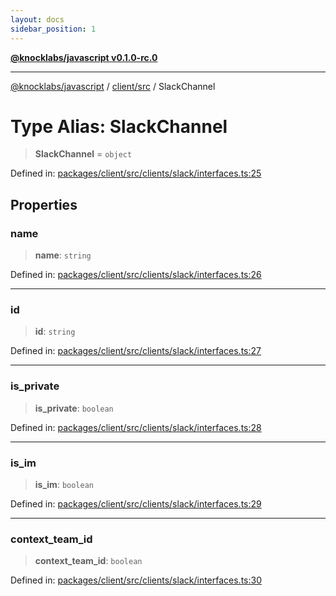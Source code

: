 ```yaml
---
layout: docs
sidebar_position: 1
---
```


[**@knocklabs/javascript v0.1.0-rc.0**](../../../index.mdx)

***

[@knocklabs/javascript](../../../modules.mdx) / [client/src](../index.mdx) / SlackChannel

# Type Alias: SlackChannel

> **SlackChannel** = `object`

Defined in: [packages/client/src/clients/slack/interfaces.ts:25](https://github.com/knocklabs/javascript/blob/main/packages/client/src/clients/slack/interfaces.ts#L25)

## Properties

### name

> **name**: `string`

Defined in: [packages/client/src/clients/slack/interfaces.ts:26](https://github.com/knocklabs/javascript/blob/main/packages/client/src/clients/slack/interfaces.ts#L26)

***

### id

> **id**: `string`

Defined in: [packages/client/src/clients/slack/interfaces.ts:27](https://github.com/knocklabs/javascript/blob/main/packages/client/src/clients/slack/interfaces.ts#L27)

***

### is\_private

> **is\_private**: `boolean`

Defined in: [packages/client/src/clients/slack/interfaces.ts:28](https://github.com/knocklabs/javascript/blob/main/packages/client/src/clients/slack/interfaces.ts#L28)

***

### is\_im

> **is\_im**: `boolean`

Defined in: [packages/client/src/clients/slack/interfaces.ts:29](https://github.com/knocklabs/javascript/blob/main/packages/client/src/clients/slack/interfaces.ts#L29)

***

### context\_team\_id

> **context\_team\_id**: `boolean`

Defined in: [packages/client/src/clients/slack/interfaces.ts:30](https://github.com/knocklabs/javascript/blob/main/packages/client/src/clients/slack/interfaces.ts#L30)
